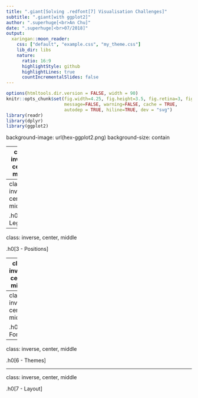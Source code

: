```yaml
---
title: ".giant[Solving .redfont[7] Visualisation Challenges]"
subtitle: ".giant[with ggplot2]"
author: ".superhuge[<br>An Chu]"
date: ".superhuge[<br>07/2018]"
output:
  xaringan::moon_reader:
    css: ["default", "example.css", "my_theme.css"]
    lib_dir: libs
    nature:
      ratio: 16:9
      highlightStyle: github
      highlightLines: true
      countIncrementalSlides: false
---
```


```r
options(htmltools.dir.version = FALSE, width = 90)
knitr::opts_chunk$set(fig.width=4.25, fig.height=3.5, fig.retina=3, fig.align = "center",
                      message=FALSE, warning=FALSE, cache = TRUE,
                      autodep = TRUE, hiline=TRUE, dev = "svg")
library(readr)
library(dplyr)
library(ggplot2)
```

background-image: url(hex-ggplot2.png)
background-size: contain


---
class: inverse, center, middle


.h0[1 - Scales]


---
class: inverse, center, middle


.h0[2 - Legends]


---
class: inverse, center, middle


.h0[3 - Positions]

---
class: inverse, center, middle


.h0[4 - Colors]


---
class: inverse, center, middle


.h0[5 - Fonts]


---
class: inverse, center, middle


.h0[6 - Themes]


---
class: inverse, center, middle

.h0[7 - Layout]
